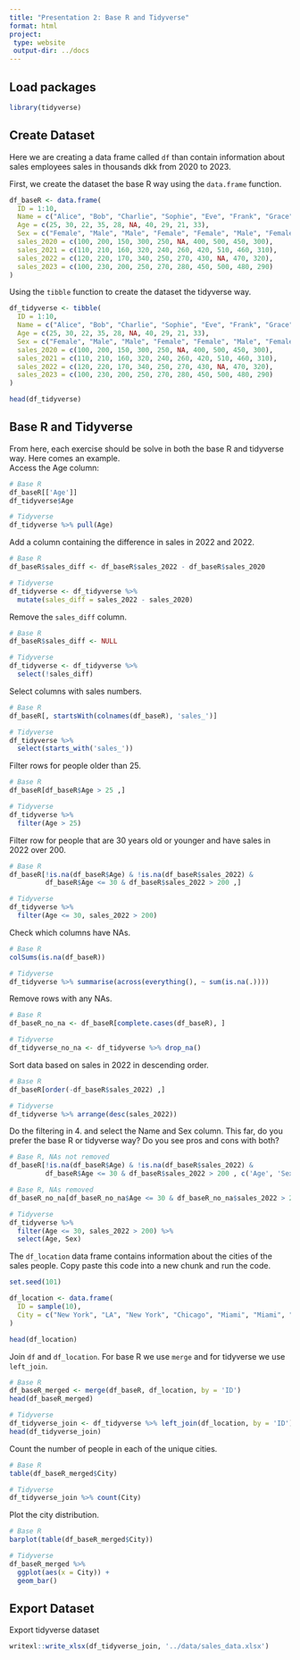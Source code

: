 ```yaml
---
title: "Presentation 2: Base R and Tidyverse"
format: html
project:
 type: website
 output-dir: ../docs
---
```


## Load packages

```r
library(tidyverse)
```

## Create Dataset

Here we are creating a data frame called `df` than contain information about sales employees sales in thousands dkk from 2020 to 2023.

First, we create the dataset the base R way using the `data.frame` function.

```r
df_baseR <- data.frame(
  ID = 1:10,
  Name = c("Alice", "Bob", "Charlie", "Sophie", "Eve", "Frank", "Grace", "Hannah", "Ian", "Jack"),
  Age = c(25, 30, 22, 35, 28, NA, 40, 29, 21, 33),
  Sex = c("Female", "Male", "Male", "Female", "Female", "Male", "Female", "Female", "Male", "Male"),
  sales_2020 = c(100, 200, 150, 300, 250, NA, 400, 500, 450, 300),
  sales_2021 = c(110, 210, 160, 320, 240, 260, 420, 510, 460, 310),
  sales_2022 = c(120, 220, 170, 340, 250, 270, 430, NA, 470, 320),
  sales_2023 = c(100, 230, 200, 250, 270, 280, 450, 500, 480, 290)
)
```

Using the `tibble` function to create the dataset the tidyverse way.
```r
df_tidyverse <- tibble(
  ID = 1:10,
  Name = c("Alice", "Bob", "Charlie", "Sophie", "Eve", "Frank", "Grace", "Hannah", "Ian", "Jack"),
  Age = c(25, 30, 22, 35, 28, NA, 40, 29, 21, 33),
  Sex = c("Female", "Male", "Male", "Female", "Female", "Male", "Female", "Female", "Male", "Male"),
  sales_2020 = c(100, 200, 150, 300, 250, NA, 400, 500, 450, 300),
  sales_2021 = c(110, 210, 160, 320, 240, 260, 420, 510, 460, 310),
  sales_2022 = c(120, 220, 170, 340, 250, 270, 430, NA, 470, 320),
  sales_2023 = c(100, 230, 200, 250, 270, 280, 450, 500, 480, 290)
)

head(df_tidyverse)
```

## Base R and Tidyverse

From here, each exercise should be solve in both the base R and tidyverse way. Here comes an example.\
Access the Age column:

```r
# Base R 
df_baseR[['Age']]
df_tidyverse$Age

# Tidyverse 
df_tidyverse %>% pull(Age)
```

Add a column containing the difference in sales in 2022 and 2022.

```r
# Base R 
df_baseR$sales_diff <- df_baseR$sales_2022 - df_baseR$sales_2020

# Tidyverse 
df_tidyverse <- df_tidyverse %>% 
  mutate(sales_diff = sales_2022 - sales_2020)
```

Remove the `sales_diff` column.

```r
# Base R 
df_baseR$sales_diff <- NULL

# Tidyverse 
df_tidyverse <- df_tidyverse %>% 
  select(!sales_diff)
```

Select columns with sales numbers.

```r
# Base R 
df_baseR[, startsWith(colnames(df_baseR), 'sales_')]

# Tidyverse 
df_tidyverse %>% 
  select(starts_with('sales_'))
```

Filter rows for people older than 25.

```r
# Base R 
df_baseR[df_baseR$Age > 25 ,]

# Tidyverse 
df_tidyverse %>% 
  filter(Age > 25)
```

Filter row for people that are 30 years old or younger and have sales in 2022 over 200.

```r
# Base R 
df_baseR[!is.na(df_baseR$Age) & !is.na(df_baseR$sales_2022) &
         df_baseR$Age <= 30 & df_baseR$sales_2022 > 200 ,]

# Tidyverse 
df_tidyverse %>% 
  filter(Age <= 30, sales_2022 > 200)
```

Check which columns have NAs.

```r
# Base R
colSums(is.na(df_baseR))

# Tidyverse
df_tidyverse %>% summarise(across(everything(), ~ sum(is.na(.))))
```

Remove rows with any NAs.

```r
# Base R
df_baseR_no_na <- df_baseR[complete.cases(df_baseR), ]

# Tidyverse
df_tidyverse_no_na <- df_tidyverse %>% drop_na()
```

Sort data based on sales in 2022 in descending order.

```r
# Base R 
df_baseR[order(-df_baseR$sales_2022) ,]

# Tidyverse 
df_tidyverse %>% arrange(desc(sales_2022))
```

Do the filtering in 4. and select the Name and Sex column. This far, do you prefer the base R or tidyverse way? Do you see pros and cons with both?

```r
# Base R, NAs not removed
df_baseR[!is.na(df_baseR$Age) & !is.na(df_baseR$sales_2022) &
         df_baseR$Age <= 30 & df_baseR$sales_2022 > 200 , c('Age', 'Sex')]

# Base R, NAs removed
df_baseR_no_na[df_baseR_no_na$Age <= 30 & df_baseR_no_na$sales_2022 > 200 , c('Age', 'Sex')]

# Tidyverse 
df_tidyverse %>% 
  filter(Age <= 30, sales_2022 > 200) %>% 
  select(Age, Sex)
```

The `df_location` data frame contains information about the cities of the sales people. Copy paste this code into a new chunk and run the code.\

```r
set.seed(101)

df_location <- data.frame(
  ID = sample(10),
  City = c("New York", "LA", "New York", "Chicago", "Miami", "Miami", "LA", "Chicago", "LA", "New York")
)

head(df_location)
```

Join `df` and `df_location`. For base R we use `merge` and for tidyverse we use `left_join`.

```r
# Base R 
df_baseR_merged <- merge(df_baseR, df_location, by = 'ID')
head(df_baseR_merged)

# Tidyverse 
df_tidyverse_join <- df_tidyverse %>% left_join(df_location, by = 'ID')
head(df_tidyverse_join)
```

Count the number of people in each of the unique cities.

```r
# Base R
table(df_baseR_merged$City)

# Tidyverse
df_tidyverse_join %>% count(City)
```

Plot the city distribution.

```r
# Base R
barplot(table(df_baseR_merged$City))

# Tidyverse
df_baseR_merged %>% 
  ggplot(aes(x = City)) + 
  geom_bar()
```

## Export Dataset

Export tidyverse dataset

```r
writexl::write_xlsx(df_tidyverse_join, '../data/sales_data.xlsx')
```
